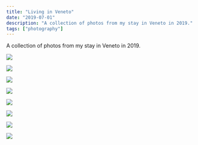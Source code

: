 ```yaml
---
title: "Living in Veneto"
date: "2019-07-01"
description: "A collection of photos from my stay in Veneto in 2019."
tags: ["photography"]
---
```


A collection of photos from my stay in Veneto in 2019.

<Img
  src="/images/posts/garda-torbole.jpg"
  width={2154}
  height={1632}
  caption="North shore of Lake Garda - July 2019"
/>

<Img
  src="/images/posts/chioggia.jpg"
  width={2154}
  height={3232}
  caption="Chioggia - July 2019"
/>

<Img
  src="/images/posts/bure.jpg"
  width={2154}
  height={1632}
  caption="Bure - July 2019"
/>

<Img
  src="/images/posts/verona-campanile-di-santa-anastasia.jpg"
  width={2154}
  height={3232}
  caption="Basilica of St. Anastasia (Verona) - May 2019"
/>

<Img
  src="/images/posts/verona-ponte-di-pietra.jpg"
  width={2154}
  height={1632}
  caption="From Ponte Pietra (Verona) - May 2019"
/>

<Img
  src="/images/posts/san-pietro-in-cariano-valpo.jpg"
  width={2154}
  height={1632}
  caption="San Pietro in Cariano - April 2019"
/>

<Img
  src="/images/posts/sirmione-darsena-top.jpg"
  width={2154}
  height={1632}
  caption="Darsena (Sirmione) - March 2019"
/>

<Img
  src="/images/posts/sirmione-rocca-scaligera-top.jpg"
  width={2154}
  height={3232}
  caption="Scaligero Castel (Sirmione) - March 2019"
/>
